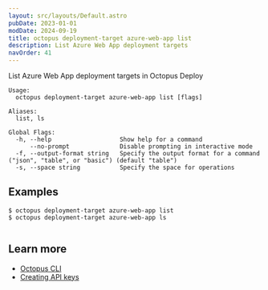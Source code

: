 ```yaml
---
layout: src/layouts/Default.astro
pubDate: 2023-01-01
modDate: 2024-09-19
title: octopus deployment-target azure-web-app list
description: List Azure Web App deployment targets
navOrder: 41
---
```


List Azure Web App deployment targets in Octopus Deploy

```
Usage:
  octopus deployment-target azure-web-app list [flags]

Aliases:
  list, ls

Global Flags:
  -h, --help                   Show help for a command
      --no-prompt              Disable prompting in interactive mode
  -f, --output-format string   Specify the output format for a command ("json", "table", or "basic") (default "table")
  -s, --space string           Specify the space for operations

```

## Examples

<SamplesInstance />

```
$ octopus deployment-target azure-web-app list
$ octopus deployment-target azure-web-app ls


```

## Learn more

- [Octopus CLI](/docs/octopus-rest-api/cli)
- [Creating API keys](/docs/octopus-rest-api/how-to-create-an-api-key)
